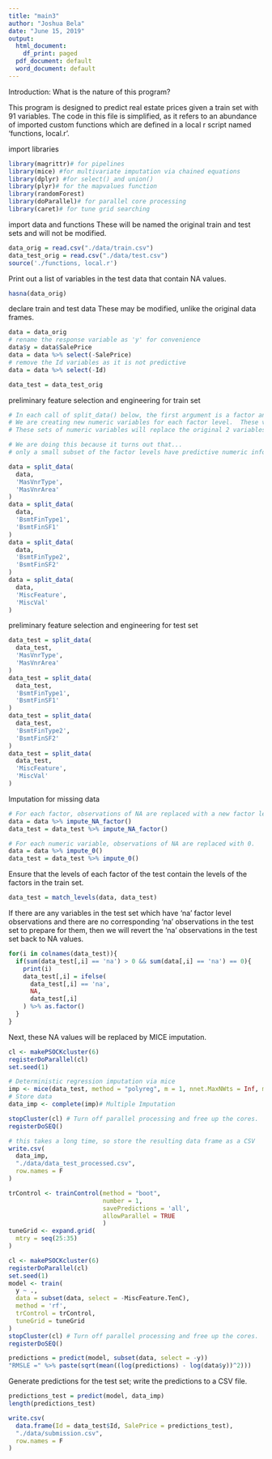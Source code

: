 ---
title: "main3"
author: "Joshua Bela"
date: "June 15, 2019"
output:
  html_document:
    df_print: paged
  pdf_document: default
  word_document: default
---
Introduction:
What is the nature of this program?

This program is designed to predict real estate prices given a train set with 91 variables.
The code in this file is simplified, as it refers to an abundance of imported custom functions which are defined in a local r script named 'functions, local.r'.





import libraries
```{r}
library(magrittr)# for pipelines
library(mice) #for multivariate imputation via chained equations
library(dplyr) #for select() and union()
library(plyr)# for the mapvalues function
library(randomForest)
library(doParallel)# for parallel core processing
library(caret)# for tune grid searching
```

import data and functions
These will be named the original train and test sets and will not be modified.
```{r}
data_orig = read.csv("./data/train.csv")
data_test_orig = read.csv("./data/test.csv")
source('./functions, local.r')
```

Print out a list of variables in the test data that contain NA values.
```{r}
hasna(data_orig)
```

declare train and test data
These may be modified, unlike the original data frames.
```{r}
data = data_orig
# rename the response variable as 'y' for convenience
data$y = data$SalePrice
data = data %>% select(-SalePrice)
# remove the Id variables as it is not predictive
data = data %>% select(-Id)

data_test = data_test_orig
```

preliminary feature selection and engineering for train set
```{r}
# In each call of split_data() below, the first argument is a factor and the second argument is the numerical value associated with one of the observed factor levels.
# We are creating new numeric variables for each factor level.  These variables are set to 0 if that factor level does not apply to a particular observation.
# These sets of numeric variables will replace the original 2 variables.

# We are doing this because it turns out that...
# only a small subset of the factor levels have predictive numeric information associated with them.

data = split_data(
  data,
  'MasVnrType',
  'MasVnrArea'
)
data = split_data(
  data,
  'BsmtFinType1',
  'BsmtFinSF1'
)
data = split_data(
  data,
  'BsmtFinType2',
  'BsmtFinSF2'
)
data = split_data(
  data,
  'MiscFeature',
  'MiscVal'
)
```
preliminary feature selection and engineering for test set
```{r}
data_test = split_data(
  data_test,
  'MasVnrType',
  'MasVnrArea'
)
data_test = split_data(
  data_test,
  'BsmtFinType1',
  'BsmtFinSF1'
)
data_test = split_data(
  data_test,
  'BsmtFinType2',
  'BsmtFinSF2'
)
data_test = split_data(
  data_test,
  'MiscFeature',
  'MiscVal'
)

```

Imputation for missing data
```{r}
# For each factor, observations of NA are replaced with a new factor level 'na'.
data = data %>% impute_NA_factor()
data_test = data_test %>% impute_NA_factor()

# For each numeric variable, observations of NA are replaced with 0.
data = data %>% impute_0()
data_test = data_test %>% impute_0()
```

Ensure that the levels of each factor of the test contain the levels of the factors in the train set.
```{r}
data_test = match_levels(data, data_test)
```

If there are any variables in the test set which have 'na' factor level observations and there are no corresponding 'na' observations in the test set to prepare for them, then we will revert the 'na' observations in the test set back to NA values.
```{r}
for(i in colnames(data_test)){
  if(sum(data_test[,i] == 'na') > 0 && sum(data[,i] == 'na') == 0){
    print(i)
    data_test[,i] = ifelse(
      data_test[,i] == 'na',
      NA,
      data_test[,i]
    ) %>% as.factor()
  }
}
```

Next, these NA values will be replaced by MICE imputation.
```{r}
cl <- makePSOCKcluster(6)
registerDoParallel(cl)
set.seed(1)

# Deterministic regression imputation via mice
imp <- mice(data_test, method = "polyreg", m = 1, nnet.MaxNWts = Inf, maxit = 20)
# Store data
data_imp <- complete(imp)# Multiple Imputation

stopCluster(cl) # Turn off parallel processing and free up the cores.
registerDoSEQ()

# this takes a long time, so store the resulting data frame as a CSV
write.csv(
  data_imp,
  "./data/data_test_processed.csv",
  row.names = F
)
```

```{r}
trControl <- trainControl(method = "boot",
                          number = 1,
                          savePredictions = 'all',
                          allowParallel = TRUE
                          )
tuneGrid <- expand.grid(
  mtry = seq(25:35)
)

cl <- makePSOCKcluster(6)
registerDoParallel(cl)
set.seed(1)
model <- train(
  y ~ .,
  data = subset(data, select = -MiscFeature.TenC),
  method = 'rf',
  trControl = trControl,
  tuneGrid = tuneGrid
)
stopCluster(cl) # Turn off parallel processing and free up the cores.
registerDoSEQ()

predictions = predict(model, subset(data, select = -y))
"RMSLE =" %>% paste(sqrt(mean((log(predictions) - log(data$y))^2)))
```

Generate predictions for the test set;
write the predictions to a CSV file.
```{r}
predictions_test = predict(model, data_imp)
length(predictions_test)

write.csv(
  data.frame(Id = data_test$Id, SalePrice = predictions_test),
  "./data/submission.csv",
  row.names = F
)
```












